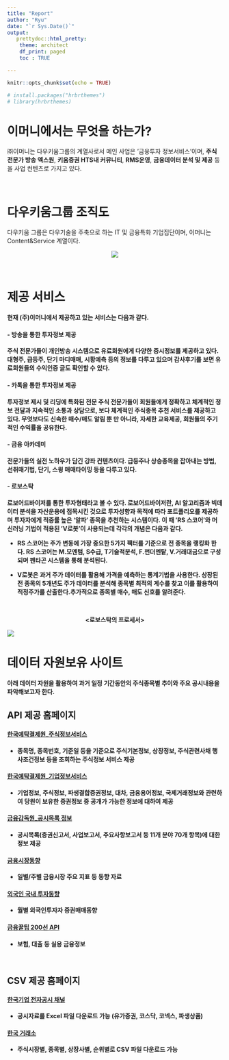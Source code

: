 ```yaml
---
title: "Report"
author: "Ryu"
date: "`r Sys.Date()`"
output: 
   prettydoc::html_pretty:
    theme: architect
    df_print: paged
    toc : TRUE

---
```



```r
knitr::opts_chunk$set(echo = TRUE)

# install.packages("hrbrthemes")
# library(hrbrthemes)
```

# **이머니에서는 무엇을 하는가?** 

㈜이머니는 다우키움그룹의 계열사로서 메인 사업은 '금융투자 정보서비스'이며,  **주식 전문가 방송 엑스원**, **키움증권 HTS내 커뮤니티**, **RMS운영**, **금융데이터 분석 및 제공** 등을 사업 컨텐츠로 가지고 있다. 

<br>

# **다우키움그룹 조직도**

다우키움 그룹은 다우기술을 주축으로 하는 IT 및 금융특화 기업집단이며, 이머니는 Content&Service 계열이다. 

<p align="center">
<b>
![](//img.x1.co.kr/x1/images/company/ban_group_all.gif)
<b>
</p>

<br>

# **제공 서비스**

현재 (주)이머니에서 제공하고 있는 서비스는 다음과 같다. 

#### - 방송을 통한 투자정보 제공

주식 전문가들이 개인방송 시스템으로 유료회원에게 다양한 증시정보를 제공하고 있다. 대형주, 급등주, 단기 마디매매, 시황예측 등의 정보를 다루고 있으며 감사후기를 보면 유료회원들의 수익인증 글도 확인할 수 있다. 

#### - 카톡을 통한 투자정보 제공

투자정보 제시 및 리딩에 특화된 전문 주식 전문가들이 회원들에게 정확하고 체계적인 정보 전달과 지속적인 소통과 상담으로, 보다 체계적인 주식종목 추천 서비스를 제공하고 있다. 무엇보다도 신속한 매수/매도 알림 뿐 만 아니라, 자세한 교육제공, 회원들의 주기적인 수익률을 공유한다. 

#### - 금융 아카데미

전문가들의 실전 노하우가 담긴 강좌 컨텐츠이다. 급등주나 상승종목을 잡아내는 방법, 선취매기법, 단기, 스윙 매매타이밍 등을 다루고 있다. 

#### - 로보스탁 

로보어드바이저를 통한 투자형태라고 볼 수 있다. 로보어드바이저란, AI 알고리즘과 빅데이터 분석을 자산운용에 접목시킨 것으로 투자성향과 목적에 따라 포트폴리오를 제공하며 투자자에게 적중률 높은 '알파' 종목을 추천하는 시스템이다. 이 때 'RS 스코어'와 머신러닝 기법이 적용된 'V로봇'이 사용되는데 각각의 개념은 다음과 같다. 

- RS 스코어는 주가 변동에 가장 중요한 5가지 팩터를 기준으로 전 종목을 랭킹화 한다. RS 스코어는 M.모멘텀, S수급, T기술적분석, F.펀더멘탙, V.거래대금으로 구성되며 펜타곤 시스템을 통해 분석된다. 

- V로봇은 과거 주가 데이터를 활용해 가격을 예측하는 통계기법을 사용한다. 상장된 전 종목의 5개년도 주가 데이터를 분석해 종목별 최적의 계수를 찾고 이를 활용하여 적정주가를 산출한다.추가적으로 종목별 매수, 매도 신호를 알려준다. 

<br>

<p align="center">
  <b> **<로보스탁의 프로세서>** </b><br>
</p>

![](Robot2.png)


# **데이터 자원보유 사이트**
아래 데이터 자원을 활용하여 과거 일정 기간동안의 주식종목별 추이와 주요 공시내용을 파악해보고자 한다. 

## **API 제공 홈페이지**

#### [한국예탁결제원_주식정보서비스](https://www.data.go.kr/dataset/15001145/openapi.do)

- 종목명, 종목번호, 기준일 등을 기준으로 주식기본정보, 상장정보, 주식관련사채 행사조건정보 등을 조회하는 주식정보 서비스 제공

#### [한국예탁결제원_기업정보서비스](https://www.data.go.kr/dataset/15001153/openapi.do)

- 기업정보, 주식정보, 파생결합증권정보, 대차, 금융용어정보, 국제거래정보와 관련하여 당원이 보유한 증권정보 중 공개가 가능한 정보에 대하여 제공

#### [금융감독원_공시목록 정보](https://www.data.go.kr/dataset/3075133/openapi.do)

- 공시목록(증권신고서, 사업보고서, 주요사항보고서 등 11개 분야 70개 항목)에 대한 정보 제공

#### [금융시장동향](https://www.fss.or.kr/fss/kr/openApi/detail/openApi6.jsp)

- 일별/주별 금융시장 주요 지표 등 동향 자료

#### [외국인 국내 투자동향](https://www.fss.or.kr/fss/kr/openApi/detail/openApi5.jsp)

- 월별 외국인투자자 증권매매동향

#### [금융꿀팁 200선 API](https://www.fss.or.kr/fss/kr/openApi/detail/openApi1.jsp)

- 보험, 대출 등 실용 금융정보	

<br> 

## **CSV 제공 홈페이지**

#### [한국기업 전자공시 채널](http://kind.krx.co.kr/disclosure/searchbondcorpdisclosure.do?method=searchBondCorpDisclosureMain)

- 공시자료를 Excel 파일 다운로드 가능 (유가증권, 코스닥, 코넥스, 파생상품)

#### [한국 거래소](http://marketdata.krx.co.kr/mdi#document=0301&5652b5b54b8c78c4a3ec723caac5728a=1)

- 주식시장별, 종목별, 상장사별, 순위별로 CSV 파일 다운로드 가능



